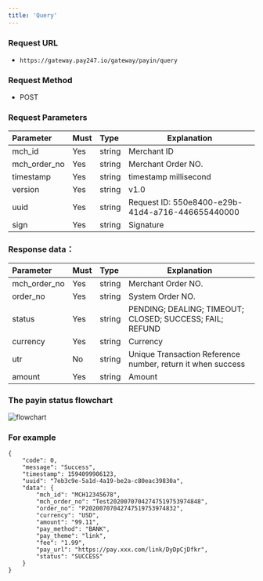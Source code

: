 ```yaml
---
title: 'Query'
---
```


### Request URL

- `https://gateway.pay247.io/gateway/payin/query`

### Request Method
- POST

### Request Parameters


| Parameter | Must    | Type  |  Explanation  |
|:----    |:---|:----- |-----   |
|mch_id |Yes  |string |Merchant ID   |
|mch_order_no |Yes  |string | Merchant Order NO.   |
|timestamp |Yes  |string |  timestamp millisecond  |
|version |Yes  |string | v1.0 |
|uuid  | Yes  | string   | Request ID: 550e8400-e29b-41d4-a716-446655440000 |
|sign |Yes  |string | Signature |

### Response data：

| Parameter | Must    | Type  |  Explanation  |
|:----    |:---|:----- |------------------------------------|
|mch_order_no |Yes  |string | Merchant Order NO.                              |
|order_no |Yes  |string | System Order NO.                              |
|status |Yes  |string | PENDING; DEALING; TIMEOUT; CLOSED; SUCCESS; FAIL; REFUND|
|currency |Yes  |string | Currency                               |
|utr    |No  | string | Unique Transaction Reference number, return it when success                                        |
|amount |Yes  |string | Amount                               |

### The payin status flowchart

![flowchart](./images/payin.jpg)

### For example

```
{
	"code": 0,
	"message": "Success",
	"timestamp": 1594099906123,
	"uuid": "7eb3c9e-5a1d-4a19-be2a-c80eac39830a",
	"data": {
		"mch_id": "MCH12345678",
		"mch_order_no": "Test20200707042747519753974848",
		"order_no": "P20200707042747519753974832",
		"currency": "USD",
		"amount": "99.11",
		"pay_method": "BANK",
		"pay_theme": "link",
		"fee": "1.99",
		"pay_url": "https://pay.xxx.com/link/DyDpCjDfkr",
		"status": "SUCCESS"
	}
}
```